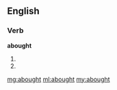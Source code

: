 ==English==

===Verb===
'''abought'''

# {{past of|[[aby]]}}
# {{past of|[[abye]]}}

[[mg:abought]]
[[ml:abought]]
[[my:abought]]